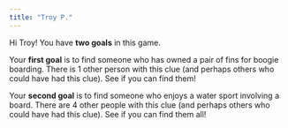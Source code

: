 ```yaml
---
title: "Troy P."
---
```


Hi Troy! You have **two goals** in this game.

Your **first goal** is to find someone who has owned a pair of fins for boogie boarding. There is 1 other person with this clue (and perhaps others who could have had this clue). See if you can find them!

Your **second goal** is to find someone who enjoys a water sport involving a board. There are 4 other people with this clue (and perhaps others who could have had this clue). See if you can find them all!
